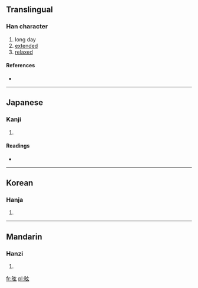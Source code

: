 ==Translingual==

===Han character===
{{Han char|rn=72|rad=日|as=05|sn=9|four=6003<sub>2</sub>|canj=日卜女戈 (AYVI)}}

# long day
# [[extended]]
# [[relaxed]]

====References====
* {{Han ref|kx=0493.020|dkj=13839|dj=0856.020|hdz=21503.100|uh=6621|ud=26145|bh=CEEC|bd=52972}}

----

==Japanese==

===Kanji===
{{ja-kanji|grade=|rs=日05}}

# {{defn|Japanese|sort=日05}}

====Readings====
* {{ja-readings|on=[[けん]] (ken), [[げん]] (gen)|kun=}}

----

==Korean==

===Hanja===
{{ko-hanja|hangeul=현|eumhun=|rv=hyeon|mr=hyŏn|y=hyen}}

# {{defn|Korean|sort=日05}}

----

==Mandarin==

===Hanzi===
{{cmn-hanzi|pin=[[xuàn]] ([[xuan4]])|wg=hsüan<sup>4</sup>}}

# {{defn|Mandarin|sort=日05}}

[[fr:昡]]
[[pl:昡]]